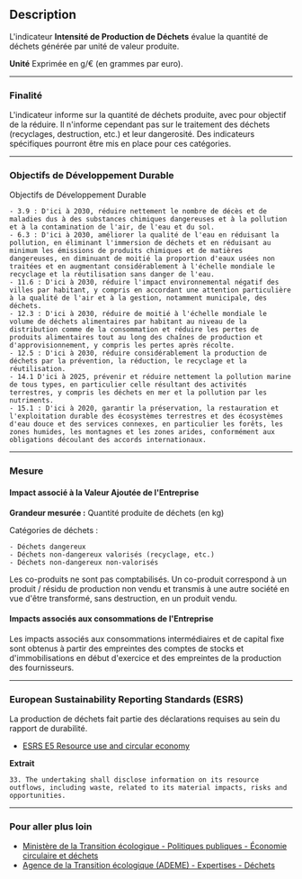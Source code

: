 ## Description

L'indicateur **Intensité de Production de Déchets** évalue la quantité de déchets générée par unité de valeur produite.

**Unité**
Exprimée en g/€ (en grammes par euro).

---

### Finalité

L'indicateur informe sur la quantité de déchets produite, avec pour objectif de la réduire. Il n'informe cependant pas sur le traitement des déchets (recyclages, destruction, etc.) et leur dangerosité. Des indicateurs spécifiques pourront être mis en place pour ces catégories.

---

### Objectifs de Développement Durable

Objectifs de Développement Durable

    - 3.9 : D'ici à 2030, réduire nettement le nombre de décès et de maladies dus à des substances chimiques dangereuses et à la pollution et à la contamination de l'air, de l'eau et du sol.
    - 6.3 : D'ici à 2030, améliorer la qualité de l'eau en réduisant la pollution, en éliminant l'immersion de déchets et en réduisant au minimum les émissions de produits chimiques et de matières dangereuses, en diminuant de moitié la proportion d'eaux usées non traitées et en augmentant considérablement à l'échelle mondiale le recyclage et la réutilisation sans danger de l'eau.
    - 11.6 : D'ici à 2030, réduire l'impact environnemental négatif des villes par habitant, y compris en accordant une attention particulière à la qualité de l'air et à la gestion, notamment municipale, des déchets.
    - 12.3 : D'ici à 2030, réduire de moitié à l'échelle mondiale le volume de déchets alimentaires par habitant au niveau de la distribution comme de la consommation et réduire les pertes de produits alimentaires tout au long des chaînes de production et d'approvisionnement, y compris les pertes après récolte.
    - 12.5 : D'ici à 2030, réduire considérablement la production de déchets par la prévention, la réduction, le recyclage et la réutilisation.
    - 14.1 D'ici à 2025, prévenir et réduire nettement la pollution marine de tous types, en particulier celle résultant des activités terrestres, y compris les déchets en mer et la pollution par les nutriments.
    - 15.1 : D'ici à 2020, garantir la préservation, la restauration et l'exploitation durable des écosystèmes terrestres et des écosystèmes d'eau douce et des services connexes, en particulier les forêts, les zones humides, les montagnes et les zones arides, conformément aux obligations découlant des accords internationaux.

---

### Mesure

#### Impact associé à la Valeur Ajoutée de l'Entreprise

**Grandeur mesurée :** Quantité produite de déchets (en kg)

Catégories de déchets :

    - Déchets dangereux
    - Déchets non-dangereux valorisés (recyclage, etc.)
    - Déchets non-dangereux non-valorisés

Les co-produits ne sont pas comptabilisés. Un co-produit correspond à un produit / résidu de production non vendu et transmis à une autre société en vue d'être transformé, sans destruction, en un produit vendu.

#### Impacts associés aux consommations de l'Entreprise

Les impacts associés aux consommations intermédiaires et de capital fixe sont obtenus à partir des empreintes des comptes de stocks et d'immobilisations en début d'exercice et des empreintes de la production des fournisseurs.

---

### European Sustainability Reporting Standards (ESRS)

La production de déchets fait partie des déclarations requises au sein du rapport de durabilité.

- [ESRS E5 Resource use and circular economy​](https://xbrl.efrag.org/e-esrs/esrs-set1-2023.html#d1e24283-3-1)

**Extrait**

`33. The undertaking shall disclose information on its resource outflows, including waste, related to its material impacts, risks and opportunities.`

---

### Pour aller plus loin

- [Ministère de la Transition écologique - Politiques publiques - Économie circulaire et déchets](https://www.ecologie.gouv.fr/politiques-publiques/economie-circulaire-et-dechets)
- [Agence de la Transition écologique (ADEME) - Expertises - Déchets](https://www.ademe.fr/les-defis-de-la-transition/economie-circulaire/)
